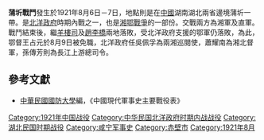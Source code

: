 {{vfd|rkcie|date=2022/06/26}}
{{Infobox Military Conflict|
campaign=|
image=|
caption=|
conflict=蒲圻戰鬥|
date=1921年8月6日－7日|
place=[[中國|中國]]湖南湖北邊境 |
result=鄂軍再敗，鄂總督王占元於8月9日被免職，北洋政府任吳佩孚為兩湘巡閱使、蕭耀南為湘北督軍、孫傳芳為長江上游總司令|
combatant1=湘軍|
combatant2=直軍| 
commander1=魯滌平|
commander2=孫傳芳|
strength1=|
strength2=|
casualties1=|
casualties2=|
}}
'''蒲圻戰鬥'''發生於1921年8月6日－7日，地點則是在[[中國|中國]]湖南湖北兩省邊境蒲圻一帶。是[[北洋政府|北洋政府]]時期內戰之一，也是[[湘鄂戰爭|湘鄂戰爭]]的一部份。交戰兩方為湘軍及直軍。戰鬥結束後，繼[[羊樓司|羊樓司]]及[[趙李橋|趙李橋]]兩地落敗，受北洋政府支援的鄂軍仍落敗，為此，鄂督王占元於8月9日被免職，北洋政府任吳佩孚為兩湘巡閱使，蕭耀南為湘北督軍，孫傳芳則為長江上游總司令。
==參考文獻==
*[[中華民國|中華民國]][[國防大學_(臺灣)|國防大學]]編，《中國現代軍事史主要戰役表》

[[Category:1921年中国战役|Category:1921年中国战役]]
[[Category:中华民国北洋政府时期内战战役|Category:中华民国北洋政府时期内战战役]]
[[Category:湖北民国时期战役|Category:湖北民国时期战役]]
[[Category:咸宁军事史|Category:咸宁军事史]]
[[Category:赤壁市|Category:赤壁市]]
[[Category:1921年8月|Category:1921年8月]]